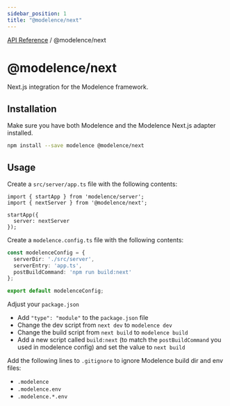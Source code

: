 ```yaml
---
sidebar_position: 1
title: "@modelence/next"
---
```


[API Reference](/api-reference/@modelence/next/../../index) / @modelence/next

# @modelence/next

Next.js integration for the Modelence framework.

## Installation
Make sure you have both Modelence and the Modelence Next.js adapter installed.
```sh
npm install --save modelence @modelence/next
```

## Usage

Create a `src/server/app.ts` file with the following contents:

```tsx
import { startApp } from 'modelence/server';
import { nextServer } from '@modelence/next';

startApp({
  server: nextServer
});
```

Create a `modelence.config.ts` file with the following contents:
```ts
const modelenceConfig = {
  serverDir: './src/server',
  serverEntry: 'app.ts',
  postBuildCommand: 'npm run build:next'
};

export default modelenceConfig;
```

Adjust your `package.json`
- Add `"type": "module"` to the `package.json` file
- Change the dev script from `next dev` to `modelence dev`
- Change the build script from `next build` to `modelence build`
- Add a new script called `build:next` (to match the `postBuildCommand` you used in modelence config) and set the value to `next build`

Add the following lines to `.gitignore` to ignore Modelence build dir and env files:
- `.modelence`
- `.modelence.env`
- `.modelence.*.env`
